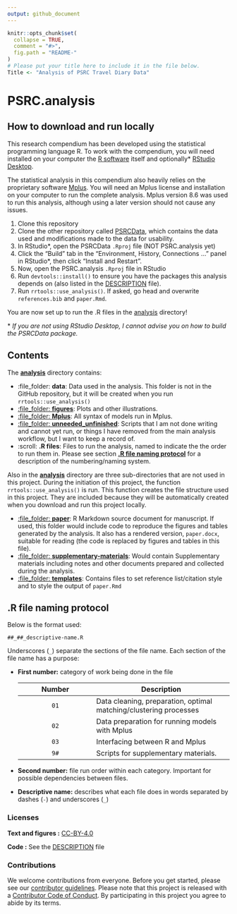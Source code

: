 ```yaml
---
output: github_document
---
```


<!-- README.md is generated from README.Rmd. Please edit that file -->

```r
knitr::opts_chunk$set(
  collapse = TRUE,
  comment = "#>",
  fig.path = "README-"
)
# Please put your title here to include it in the file below.
Title <- "Analysis of PSRC Travel Diary Data"
```

# PSRC.analysis

## How to download and run locally

This research compendium has been developed using the statistical programming
language R. To work with the compendium, you will need
installed on your computer the [R software](https://cloud.r-project.org/)
itself and optionally* [RStudio Desktop](https://rstudio.com/products/rstudio/download/). 

The statistical analysis in this compendium also heavily relies on the proprietary software [Mplus](https://www.statmodel.com/). You will need an Mplus license and installation on your computer to run the complete analysis. Mplus version 8.6 was used to run this analysis, although using a later version should not cause any issues.

(@) Clone this repository
(@) Clone the other repository called [PSRCData](https://github.com/e-mcbride/PSRCData), which contains the data used and modifications made to the data for usability.
(@) In RStudio*, open the PSRCData `.Rproj` file (NOT PSRC.analysis yet)
(@) Click the "Build" tab in the "Environment, History, Connections ..." panel in RStudio*, then click "Install and Restart". 
(@) Now, open the PSRC.analysis `.Rproj` file in RStudio
(@) Run `devtools::install()` to ensure you have the packages this analysis depends on (also listed in the
[DESCRIPTION](/DESCRIPTION) file).
(@) Run `rrtools::use_analysis()`. If asked, go head and overwrite `references.bib` and `paper.Rmd`. 

You are now set up to run the .R files in the [analysis](/analysis) directory!

\* *If you are not using RStudio Desktop, I cannot advise you on how to build the PSRCData package.*

## Contents

The [**analysis**](/analysis) directory contains:

  - :file\_folder: **data**: Data used in the analysis. This folder is not in the GitHub repository, but it will be created when you run `rrtools::use_analysis()`
  - [:file\_folder: **figures**](/analysis/figures): Plots and other
    illustrations.
  - [:file\_folder: **Mplus**](/analysis/Mplus): All syntax of models run in Mplus.
  - [:file\_folder: **unneeded_unfinished**](/analysis/unneeded_unfinished): Scripts that I am not done writing and cannot yet run, or things I have removed from the main analysis workflow, but I want to keep a record of.
  - :scroll: **.R files**: Files to run the analysis, named to indicate the the order to run them in. Please see section [**.R file naming protocol**](https://github.com/e-mcbride/PSRC.analysis#r-file-naming-protocol) for a description of the numbering/naming system.


Also in the [**analysis**](/analysis) directory are three sub-directories that are not used in this project. During the initiation of this project, the function `rrtools::use_analysis()` is run. This function creates the file structure used in this project. They are included because they will be automatically created when you download and run this project locally.
  
  - [:file\_folder: **paper**](/analysis/paper): R Markdown source document
    for manuscript. If used, this folder would include code to reproduce the figures and tables generated by the analysis. It also has a rendered version, `paper.docx`, suitable for reading (the code is replaced by figures
    and tables in this file). 
  - [:file\_folder: **supplementary-materials**](/analysis/supplementary-materials): Would contain Supplementary materials including notes and other documents prepared and collected during the analysis.
  - [:file\_folder: **templates**](/analysis/templates): Contains files to set reference list/citation style and to style the output of `paper.Rmd`


## .R file naming protocol

Below is the format used:

```
##_##_descriptive-name.R
```

Underscores (`_`) separate the sections of the file name. Each section of the file name has a purpose:

* **First number:** category of work being done in the file

  Number | Description
  :----: | -----------
   `01`  | Data cleaning, preparation, optimal matching/clustering processes
   `02`  | Data preparation for running models with Mplus
   `03`  | Interfacing between R and Mplus
   `9#`  | Scripts for supplementary materials.
   
* **Second number:** file run order within each category. Important for possible dependencies between files.
* **Descriptive name:** describes what each file does in words separated by dashes (`-`) and underscores (`_`)


### Licenses

**Text and figures :**  [CC-BY-4.0](http://creativecommons.org/licenses/by/4.0/)

**Code :** See the [DESCRIPTION](DESCRIPTION) file


### Contributions

We welcome contributions from everyone. Before you get started, please see our [contributor guidelines](CONTRIBUTING.md). Please note that this project is released with a [Contributor Code of Conduct](CONDUCT.md). By participating in this project you agree to abide by its terms.

